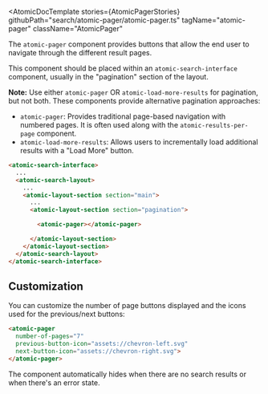 

<Meta of={AtomicPagerStories} />

<AtomicDocTemplate
  stories={AtomicPagerStories}
  githubPath="search/atomic-pager/atomic-pager.ts"
  tagName="atomic-pager"
  className="AtomicPager"
>

The `atomic-pager` component provides buttons that allow the end user to navigate through the different result pages.

This component should be placed within an `atomic-search-interface` component, usually in the "pagination" section of the layout.

**Note:** Use either `atomic-pager` OR `atomic-load-more-results` for pagination, but not both. These components provide alternative pagination approaches:
- `atomic-pager`: Provides traditional page-based navigation with numbered pages. It is often used along with the `atomic-results-per-page` component.
- `atomic-load-more-results`: Allows users to incrementally load additional results with a "Load More" button.

```html
<atomic-search-interface>
  ...
  <atomic-search-layout>
    ...
    <atomic-layout-section section="main">
      ...
      <atomic-layout-section section="pagination">

        <atomic-pager></atomic-pager>

      </atomic-layout-section>
    </atomic-layout-section>
  </atomic-search-layout>
</atomic-search-interface>
```

## Customization

You can customize the number of page buttons displayed and the icons used for the previous/next buttons:

```html
<atomic-pager 
  number-of-pages="7" 
  previous-button-icon="assets://chevron-left.svg"
  next-button-icon="assets://chevron-right.svg">
</atomic-pager>
```

The component automatically hides when there are no search results or when there's an error state.

</AtomicDocTemplate>